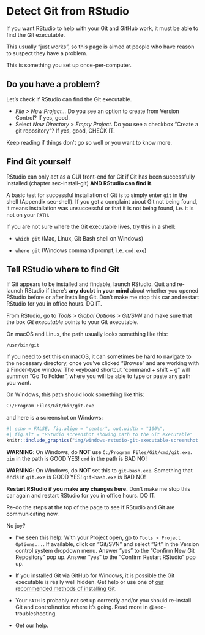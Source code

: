# Detect Git from RStudio {#sec-rstudio-see-git}

If you want RStudio to help with your Git and GitHub work, it must be able to find the Git executable.

This usually "just works", so this page is aimed at people who have reason to suspect they have a problem.

This is something you set up once-per-computer.

## Do you have a problem?

Let's check if RStudio can find the Git executable.

-   *File \> New Project...* Do you see an option to create from Version Control? If yes, good.
-   Select *New Directory* \> *Empty Project*. Do you see a checkbox "Create a git repository"? If yes, good, CHECK IT.

Keep reading if things don't go so well or you want to know more.

## Find Git yourself

RStudio can only act as a GUI front-end for Git if Git has been successfully installed (chapter sec-install-git) **AND RStudio can find it**.

A basic test for successful installation of Git is to simply enter `git` in the shell (Appendix sec-shell). If you get a complaint about Git not being found, it means installation was unsuccessful or that it is not being found, i.e. it is not on your `PATH`.

If you are not sure where the Git executable lives, try this in a shell:

-   `which git` (Mac, Linux, Git Bash shell on Windows)

-   `where git` (Windows command prompt, i.e. `cmd.exe`)

## Tell RStudio where to find Git

If Git appears to be installed and findable, launch RStudio. Quit and re-launch RStudio if there's **any doubt in your mind** about whether you opened RStudio before or after installing Git. Don't make me stop this car and restart RStudio for you in office hours. DO IT.

From RStudio, go to *Tools \> Global Options \> Git/SVN* and make sure that the box *Git executable* points to your Git executable.

On macOS and Linux, the path usually looks something like this:

``` console
/usr/bin/git
```

If you need to set this on macOS, it can sometimes be hard to navigate to the necessary directory, once you've clicked "Browse" and are working with a Finder-type window. The keyboard shortcut "command + shift + g" will summon "Go To Folder", where you will be able to type or paste any path you want.

On Windows, this path should look something like this:

``` bash
C:/Program Files/Git/bin/git.exe
```

and here is a screenshot on Windows:

```r
#| echo = FALSE, fig.align = "center", out.width = "100%",
#| fig.alt = "RStudio screenshot showing path to the Git executable"
knitr::include_graphics("img/windows-rstudio-git-executable-screenshot.png")
```

**WARNING**: On Windows, do **NOT** use `C:/Program Files/Git/cmd/git.exe`. `bin` in the path is GOOD YES! `cmd` in the path is BAD NO!

**WARNING**: On Windows, do **NOT** set this to `git-bash.exe`. Something that ends in `git.exe` is GOOD YES! `git-bash.exe` is BAD NO!

**Restart RStudio if you make any changes here.** Don't make me stop this car again and restart RStudio for you in office hours. DO IT.

Re-do the steps at the top of the page to see if RStudio and Git are communicating now.

No joy?

-   I've seen this help: With your Project open, go to `Tools > Project Options...`. If available, click on "Git/SVN" and select "Git" in the Version control system dropdown menu. Answer "yes" to the "Confirm New Git Repository" pop up. Answer "yes" to the "Confirm Restart RStudio" pop up.

-   If you installed Git via GitHub for Windows, it is possible the Git executable is really well hidden. Get help or use one of [our recommended methods of installing Git](#install-git).

-   Your `PATH` is probably not set up correctly and/or you should re-install Git and control/notice where it's going. Read more in @sec-troubleshooting.

-   Get our help.
